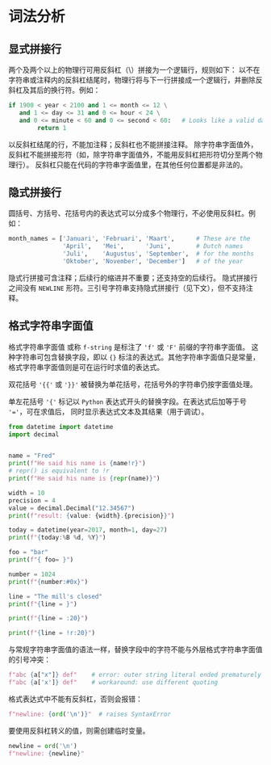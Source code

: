 
# 词法分析

## 显式拼接行

两个及两个以上的物理行可用反斜杠（\）拼接为一个逻辑行，规则如下：
以不在字符串或注释内的反斜杠结尾时，物理行将与下一行拼接成一个逻辑行，并删除反斜杠及其后的换行符。例如：

```py
if 1900 < year < 2100 and 1 <= month <= 12 \
   and 1 <= day <= 31 and 0 <= hour < 24 \
   and 0 <= minute < 60 and 0 <= second < 60:   # Looks like a valid date
        return 1
```

<Callout type="warning">
  以反斜杠结尾的行，不能加注释；反斜杠也不能拼接注释。
  除字符串字面值外，反斜杠不能拼接形符（如，除字符串字面值外，不能用反斜杠把形符切分至两个物理行）。
  反斜杠只能在代码的字符串字面值里，在其他任何位置都是非法的。
</Callout>

## 隐式拼接行

圆括号、方括号、花括号内的表达式可以分成多个物理行，不必使用反斜杠。例如：

```py
month_names = ['Januari', 'Februari', 'Maart',      # These are the
               'April',   'Mei',      'Juni',       # Dutch names
               'Juli',    'Augustus', 'September',  # for the months
               'Oktober', 'November', 'December']   # of the year
```

隐式行拼接可含注释；后续行的缩进并不重要；还支持空的后续行。
隐式拼接行之间没有 `NEWLINE` 形符。三引号字符串支持隐式拼接行（见下文），但不支持注释。

## 格式字符串字面值

格式字符串字面值 或称 `f-string` 是标注了 `'f'` 或 `'F'` 前缀的字符串字面值。
这种字符串可包含替换字段，即以 `{}` 标注的表达式。其他字符串字面值只是常量，格式字符串字面值则是可在运行时求值的表达式。

双花括号 `'{{'` 或 `'}}'` 被替换为单花括号，花括号外的字符串仍按字面值处理。

单左花括号 `'{'` 标记以 `Python` 表达式开头的替换字段。在表达式后加等于号 `'='`，可在求值后，
同时显示表达式文本及其结果（用于调试）。

```py
from datetime import datetime
import decimal


name = "Fred"
print(f"He said his name is {name!r}")
# repr() is equivalent to !r
print(f"He said his name is {repr(name)}")

width = 10
precision = 4
value = decimal.Decimal("12.34567")
print(f"result: {value: {width}.{precision}}")

today = datetime(year=2017, month=1, day=27)
print(f"{today:%B %d, %Y}")

foo = "bar"
print(f"{ foo= }")

number = 1024
print(f"{number:#0x}")

line = "The mill's closed"
print(f"{line = }")

print(f"{line = :20}")

print(f"{line = !r:20}")
```

与常规字符串字面值的语法一样，替换字段中的字符不能与外层格式字符串字面值的引号冲突：

```py
f"abc {a["x"]} def"    # error: outer string literal ended prematurely
f"abc {a['x']} def"    # workaround: use different quoting
```

格式表达式中不能有反斜杠，否则会报错：

```py
f"newline: {ord('\n')}"  # raises SyntaxError
```

要使用反斜杠转义的值，则需创建临时变量。

```py
newline = ord('\n')
f"newline: {newline}"
```